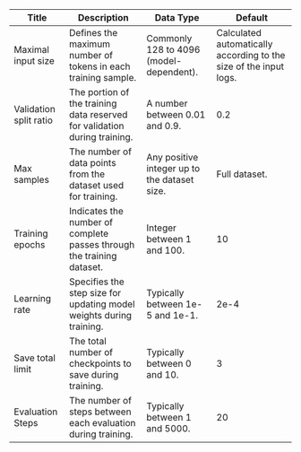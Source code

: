 | Title | Description | Data Type | Default |
|---|---|---|---|
| Maximal input size | Defines the maximum number of tokens in each training sample. | Commonly 128 to 4096 (model-dependent). | Calculated automatically according to the size of the input logs. |
| Validation split ratio | The portion of the training data reserved for validation during training. | A number between 0.01 and 0.9. | 0.2 |
| Max samples | The number of data points from the dataset used for training. | Any positive integer up to the dataset size. | Full dataset. |
| Training epochs | Indicates the number of complete passes through the training dataset. |Integer between 1 and 100. | 10 |
| Learning rate | Specifies the step size for updating model weights during training. |Typically between 1e-5 and 1e-1. | 2e-4 |
| Save total limit | The total number of checkpoints to save during training. |Typically between 0 and 10. | 3 |
| Evaluation Steps | The number of steps between each evaluation during training. |Typically between 1 and 5000. | 20 |

